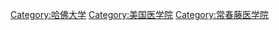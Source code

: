 {{Commons cat|Harvard Medical School}}

[[Category:哈佛大学|Category:哈佛大学]]
[[Category:美国医学院|Category:美国医学院]]
[[Category:常春藤医学院|Category:常春藤医学院]]